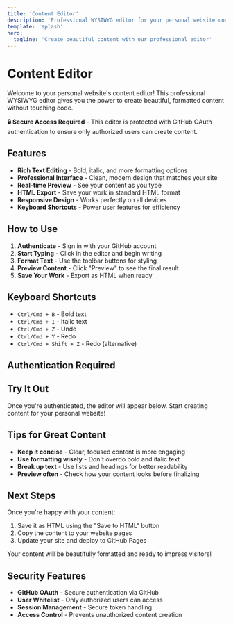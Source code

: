 ```yaml
---
title: 'Content Editor'
description: 'Professional WYSIWYG editor for your personal website content'
template: 'splash'
hero:
  tagline: 'Create beautiful content with our professional editor'
---
```



# Content Editor

Welcome to your personal website's content editor! This professional WYSIWYG editor gives you the power to create beautiful, formatted content without touching code.

**🔒 Secure Access Required** - This editor is protected with GitHub OAuth authentication to ensure only authorized users can create content.

## Features

- **Rich Text Editing** - Bold, italic, and more formatting options
- **Professional Interface** - Clean, modern design that matches your site
- **Real-time Preview** - See your content as you type
- **HTML Export** - Save your work in standard HTML format
- **Responsive Design** - Works perfectly on all devices
- **Keyboard Shortcuts** - Power user features for efficiency

## How to Use

1. **Authenticate** - Sign in with your GitHub account
2. **Start Typing** - Click in the editor and begin writing
3. **Format Text** - Use the toolbar buttons for styling
4. **Preview Content** - Click "Preview" to see the final result
5. **Save Your Work** - Export as HTML when ready

## Keyboard Shortcuts

- `Ctrl/Cmd + B` - Bold text
- `Ctrl/Cmd + I` - Italic text
- `Ctrl/Cmd + Z` - Undo
- `Ctrl/Cmd + Y` - Redo
- `Ctrl/Cmd + Shift + Z` - Redo (alternative)

## Authentication Required

<GitHubAuth />

## Try It Out

Once you're authenticated, the editor will appear below. Start creating content for your personal website!

<ProseMirrorEditor />

## Tips for Great Content

- **Keep it concise** - Clear, focused content is more engaging
- **Use formatting wisely** - Don't overdo bold and italic text
- **Break up text** - Use lists and headings for better readability
- **Preview often** - Check how your content looks before finalizing

## Next Steps

Once you're happy with your content:

1. Save it as HTML using the "Save to HTML" button
2. Copy the content to your website pages
3. Update your site and deploy to GitHub Pages

Your content will be beautifully formatted and ready to impress visitors!

## Security Features

- **GitHub OAuth** - Secure authentication via GitHub
- **User Whitelist** - Only authorized users can access
- **Session Management** - Secure token handling
- **Access Control** - Prevents unauthorized content creation